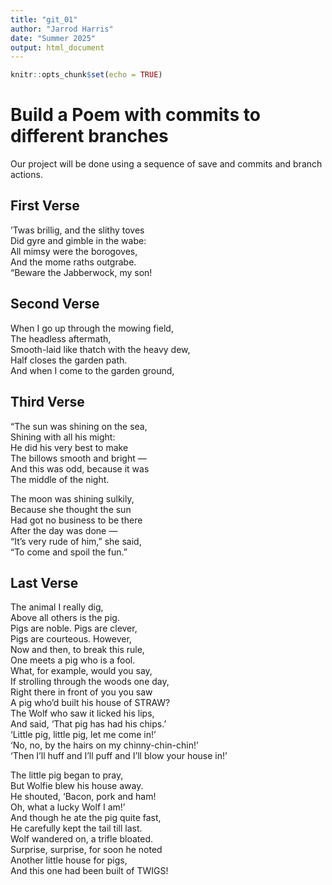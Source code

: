 ```yaml
---
title: "git_01"
author: "Jarrod Harris"
date: "Summer 2025"
output: html_document
---
```


```r
knitr::opts_chunk$set(echo = TRUE)
```
# Build a Poem with commits to different branches
Our project will be done using a sequence of save and commits and branch actions.
<!-- Do not modify or change any text in "!--" bracketed areas such as this --- these are instructions to
you, if you change any of this the git program will notice it and compromise your git merging strategy !-->

## First Verse 
<!--Put the first five lines of a poem by Lewis Carrol in this section!-->
  
’Twas brillig, and the slithy toves  
Did gyre and gimble in the wabe:  
All mimsy were the borogoves,  
And the mome raths outgrabe.  
“Beware the Jabberwock, my son!  
  
## Second Verse
<!--Put the first five lines of a poem by Robert Frost here!-->
  
When I go up through the mowing field,  
The headless aftermath,  
Smooth-laid like thatch with the heavy   dew,  
Half closes the garden path.  
And when I come to the garden ground,  
  
## Third Verse
<!--Put the first two verses of The Walrus and the Carpenter here!-->
  
“The sun was shining on the sea,  
Shining with all his might:  
He did his very best to make  
The billows smooth and bright —  
And this was odd, because it was  
The middle of the night.  
  
The moon was shining sulkily,  
Because she thought the sun  
Had got no business to be there  
After the day was done —  
“It’s very rude of him,” she said,  
“To come and spoil the fun.”  
    
## Last Verse
<!--Put a short poem you created using chatGPT of 20 to 30 lines,here!-->
  
The animal I really dig,  
Above all others is the pig.  
Pigs are noble. Pigs are clever,  
Pigs are courteous. However,  
Now and then, to break this rule,  
One meets a pig who is a fool.  
What, for example, would you say,  
If strolling through the woods one day,  
Right there in front of you you saw  
A pig who’d built his house of STRAW?  
The Wolf who saw it licked his lips,  
And said, ‘That pig has had his chips.’  
‘Little pig, little pig, let me come in!’  
‘No, no, by the hairs on my   chinny-chin-chin!’  
‘Then I’ll huff and I’ll puff and I’ll   blow your house in!’  
  
The little pig began to pray,  
But Wolfie blew his house away.  
He shouted, ‘Bacon, pork and ham!  
Oh, what a lucky Wolf I am!’  
And though he ate the pig quite fast,  
He carefully kept the tail till last.  
Wolf wandered on, a trifle bloated.  
Surprise, surprise, for soon he noted  
Another little house for pigs,  
And this one had been built of TWIGS!  